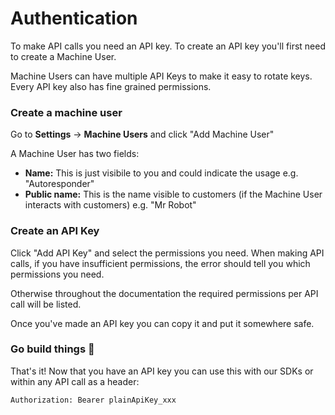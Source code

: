 
# Authentication

To make API calls you need an API key. To create an API key you'll first need to create a Machine User.

Machine Users can have multiple API Keys to make it easy to rotate keys. Every API key also has fine grained permissions.

<Steps>

### Create a machine user

Go to **Settings** → **Machine Users** and click "Add Machine User"

A Machine User has two fields:

- **Name:** This is just visibile to you and could indicate the usage e.g. "Autoresponder"
- **Public name:** This is the name visible to customers (if the Machine User interacts with customers) e.g. "Mr Robot"

### Create an API Key

Click "Add API Key" and select the permissions you need. When making API calls, if you have insufficient permissions, the error should tell you which permissions you need.

Otherwise throughout the documentation the required permissions per API call will be listed.

Once you've made an API key you can copy it and put it somewhere safe.

### Go build things 🚀

That's it! Now that you have an API key you can use this with our SDKs or within any API call as a header:

```text
Authorization: Bearer plainApiKey_xxx
```

</Steps>
